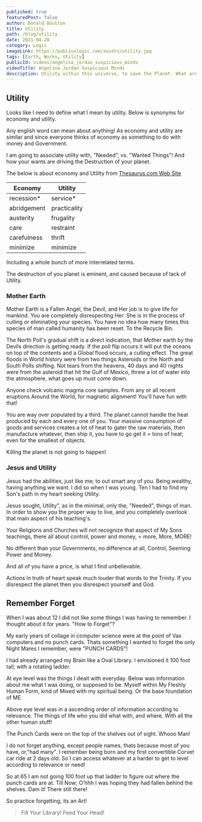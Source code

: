 ```yaml
---
published: true
featuredPost: false
author: Donald Boulton
title: Utility
path: /blog/utility
date: 2021-04-28
category: Logic
imageLink: https://publiuslogic.com/assets/utility.jpg
tags: [Earth, Works, Utility]
publicId: videos/angelina_jordan_suspicious_minds
videoTitle: Angelina Jordan Suspicious Minds
description: Utility within this universe, to save the Planet. What are the difference between need and want! Want is driving the destruction of Earth.
---
```


## Utility

Looks like I need to define what I mean by utility. Below is synonyms for economy and utility.

Any english word can mean about anything! As economy and utility are similar and since everyone thinks of economy as something to do with money and Government.

I am going to associate utility with, "Needed", vs. "Wanted Things"! And how your wants are driving the Destruction of your planet.

The below is about economy and Utility from [Thesaurus.com Web Site](https://www.thesaurus.com/browse/economy)

| **Economy** | **Utility**  |
| ----------- | ------------ |
| recession\* | service\*    |
| abridgement | practicality |
| austerity   | frugality    |
| care        | restraint    |
| carefulness | thrift       |
| minimize    | minimize     |

<Section>

Including a whole bunch of more interrelated terms.

The destruction of you planet is eminent, and caused because of lack of Utility.

</Section>

### Mother Earth

<Section>

Mother Earth is a Fallen Angel, the Devil, and Her job is to give life for mankind. You are completely disrespecting Her. She is in the process of culling or eliminating your species. You have no idea how many times this species of man called humanity has been reset. To the Recycle Bin.

The North Poll's gradual shift is a direct indication, that Mother earth by the Devils direction is getting ready. If the poll flip occurs it will put the oceans on top of the contents and a Global flood occurs, a culling effect. The great floods in World history were from two things Asteroids or the North and South Polls shifting. Not tears from the heavens, 40 days and 40 nights were from the asteroid that hit the Gulf of Mexico, threw a lot of water into the atmosphere, what goes up must come down.

Anyone check volcanic magma core samples. From any or all recent eruptions Around the World, for magnetic alignment! You'll have fun with that!

You are way over populated by a third. The planet cannot handle the heat produced by each and every one of you. Your massive consumption of goods and services creates a lot of heat to gater the raw materials, then manufacture whatever, then ship it, you have to go get it = tons of heat; even for the smallest of objects.

Killing the planet is not going to happen!

</Section>

### Jesus and Utility

<Section>

Jesus had the abilities, just like me; to out smart any of you. Being wealthy, having anything we want. I did so when I was young. Ten I had to find my Son's path in my heart seeking Utility.

Jesus sought, Utility", as in the minimal, only the, "Needed", things of man. In order to show you the proper way to live, and you completely overlook that main aspect of his teaching's.

Your Religions and Churches will not recognize that aspect of My Sons teachings, there all about control, power and money, = more, More, MORE!

No different than your Governments, no difference at all, Control, Seeming Power and Money.

And all of you have a price, is what I find unbelievable.

Actions in truth of heart speak much louder that words to the Trinity. If you disrespect the planet then you disrespect yourself and God.

</Section>

## Remember Forget

<Section>

When I was about 12 I did not like some things I was having to remember. I thought about it for years. "How to Forget"?

My early years of collage in computer science were at the point of Vax computers and no punch cards. Thats something I wanted to forget the only Night Mares I remember, were "PUNCH CARDS"!

I had already arranged my Brain like a Oval Library. I envisioned it 100 foot tall; with a rotating ladder.

At eye level was the things I dealt with everyday. Below was information about me what I was doing, or supposed to be. Myself within My Fleshly Human Form, kind of Mixed with my spiritual being. Or the base foundation of ME.

Above eye level was in a ascending order of information according to relevance. The things of life who you did what with, and where. With all the other human stuff!

The Punch Cards were on the top of the shelves out of sight. Whooo Man!

</Section>

<Section>

I do not forget anything, except people names, thats because most of you have, or,"had many". I remember being born and my first convertible Corvet car ride at 2 days old. So I can access whatever at a harder to get to level according to relevance or need!

So at 65 I am not going 100 foot up that ladder to figure out where the punch cards are at. Till Now; O'hhh I was hoping they had fallen behind the shelves. Dam it! There still there!

So practice forgetting, its an Art!

</Section>

<Section>

> Fill Your Library! Feed Your Head!

</Section>

<WavyHr className="mt-1 mb-1 text-wine-300" />
